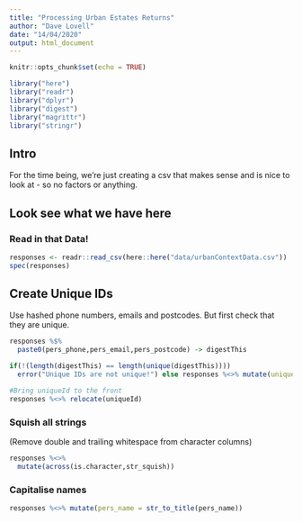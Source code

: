 ```yaml
---
title: "Processing Urban Estates Returns"
author: "Dave Lovell"
date: "14/04/2020"
output: html_document
---
```


```r
knitr::opts_chunk$set(echo = TRUE)
```

```r
library("here")
library("readr")
library("dplyr")
library("digest")
library("magrittr")
library("stringr")
```
## Intro

For the time being, we're just creating a csv that makes sense and is nice to look at - so no factors or anything.

## Look see what we have here

### Read in that Data!

```r
responses <- readr::read_csv(here::here("data/urbanContextData.csv"))
spec(responses)
```

## Create Unique IDs

Use hashed phone numbers, emails and postcodes. But first check that they are unique.

```r
responses %$%
  paste0(pers_phone,pers_email,pers_postcode) -> digestThis

if(!(length(digestThis) == length(unique(digestThis))))
  error("Unique IDs are not unique!") else responses %<>% mutate(uniqueId = digest::sha1(digestThis))

#Bring uniqueId to the front
responses %<>% relocate(uniqueId)
```

### Squish all strings

(Remove double and trailing whitespace from character columns)

```r
responses %<>%
  mutate(across(is.character,str_squish))
```
### Capitalise names

```r
responses %<>% mutate(pers_name = str_to_title(pers_name))
```



